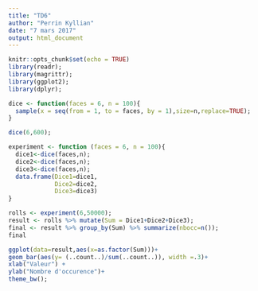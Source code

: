 ```yaml
---
title: "TD6"
author: "Perrin Kyllian"
date: "7 mars 2017"
output: html_document
---
```


```r
knitr::opts_chunk$set(echo = TRUE)
library(readr);
library(magrittr);
library(ggplot2);
library(dplyr);
```

```r
dice <- function(faces = 6, n = 100){
  sample(x = seq(from = 1, to = faces, by = 1),size=n,replace=TRUE);
}
```

```r
dice(6,600);

```

```r
experiment <- function (faces = 6, n = 100){
  dice1<-dice(faces,n);
  dice2<-dice(faces,n);
  dice3<-dice(faces,n);
  data.frame(Dice1=dice1,
             Dice2=dice2,
             Dice3=dice3)
}
```

```r
rolls <- experiment(6,50000);
result <- rolls %>% mutate(Sum = Dice1+Dice2+Dice3);
final <- result %>% group_by(Sum) %>% summarize(nbocc=n());
final
```

```r
ggplot(data=result,aes(x=as.factor(Sum)))+
geom_bar(aes(y= (..count..)/sum(..count..)), width =.3)+
xlab("Valeur") +
ylab("Nombre d'occurence")+
theme_bw();
```

```r

```

```r

```

```r

```

```r

```
